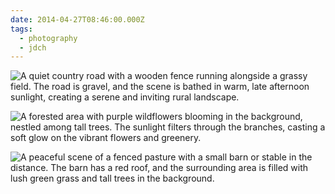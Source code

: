 ```yaml
---
date: 2014-04-27T08:46:00.000Z
tags:
  - photography
  - jdch
---
```

![A quiet country road with a wooden fence running alongside a grassy field. The road is gravel, and the scene is bathed in warm, late afternoon sunlight, creating a serene and inviting rural landscape.](../../assets/photos/20140427-IMG_4208.jpg)

![A forested area with purple wildflowers blooming in the background, nestled among tall trees. The sunlight filters through the branches, casting a soft glow on the vibrant flowers and greenery.](../../assets/photos/20140427-IMG_4202.jpg)

![A peaceful scene of a fenced pasture with a small barn or stable in the distance. The barn has a red roof, and the surrounding area is filled with lush green grass and tall trees in the background.](../../assets/photos/20140427-IMG_4220.jpg)
